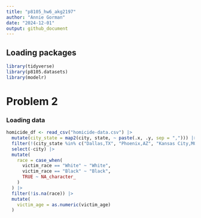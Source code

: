 ```yaml
---
title: "p8105_hw6_akg2197"
author: "Annie Gorman"
date: "2024-12-01"
output: github_document
---
```


## Loading packages 

```r
library(tidyverse)
library(p8105.datasets)
library(modelr)
```

# Problem 2

### Loading data

```r
homicide_df <- read_csv("homicide-data.csv") |>
  mutate(city_state = map2(city, state, ~ paste(.x, .y, sep = ","))) |>  # 
  filter(!(city_state %in% c("Dallas,TX", "Phoenix,AZ", "Kansas City,MO", "Tulsa,AL"))) |>  
  select(-city) |>
  mutate(
    race = case_when(
      victim_race == "White" ~ "White",
      victim_race == "Black" ~ "Black",
      TRUE ~ NA_character_ 
    )
  ) |> 
  filter(!is.na(race)) |>  
  mutate(
    victim_age = as.numeric(victim_age)  
  )
```
